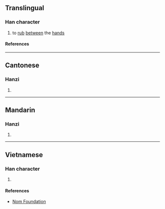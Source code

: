 {{character info/new}}
==Translingual==

===Han character===
{{Han char|rn=64|rad=手|as=12|sn=15|four=57020|canj=QANG|ids=⿰扌閏}}

# to [[rub]] [[between]] the [[hand]]s

====References====
{{Han ref|kx=0453.270|dkj=12683|dj=0803.100|hdz=31963.080|uh=648B}}

----

==Cantonese==

===Hanzi===
{{yue-hanzi|jyut=[[jeon6]], [[no4]]|y=yeun6, no4}}

# {{rfdef|yue|sort=手12}}

----

==Mandarin==

===Hanzi===
{{cmn-hanzi|pin=[[ruán]] ([[ruan2]])|wg=juan<sup>2</sup>}}

# {{rfdef|cmn|sort=手12}}

----

==Vietnamese==

===Han character===
{{vi-readings|rs=手12|reading=nhún}}

# {{rfdef|vi|sort=手12}}

====References====
* [http://nomfoundation.org/common/nom_details.php?codepoint=648b Nom Foundation]